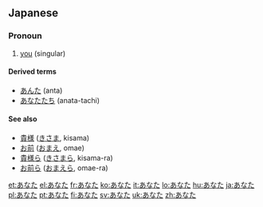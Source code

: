 ==Japanese==

===Pronoun===
{{ja-pos|h|pronoun|rom=anata}}

# {{ja-def|貴方}} [[you]] (singular)

====Derived terms====
* [[あんた]] (anta)
* [[あなたたち]] (anata-tachi)

====See also====
* [[貴様]] ([[きさま]], kisama)
* [[お前]] ([[おまえ]], omae)
* [[貴様ら]] ([[きさまら]], kisama-ra)
* [[お前ら]] ([[おまえら]], omae-ra)

[[et:あなた]]
[[el:あなた]]
[[fr:あなた]]
[[ko:あなた]]
[[it:あなた]]
[[lo:あなた]]
[[hu:あなた]]
[[ja:あなた]]
[[pl:あなた]]
[[pt:あなた]]
[[fi:あなた]]
[[sv:あなた]]
[[uk:あなた]]
[[zh:あなた]]